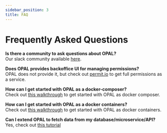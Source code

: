 ```yaml
---
sidebar_position: 3
title: FAQ
---
```


# Frequently Asked Questions

**Is there a community to ask questions about OPAL?**   
Our slack community available [here](https://bit.ly/opal-slack).

**Does OPAL provides backoffice UI for managing permissions?**  
OPAL does not provide it, but check out [permit.io](https://www.permit.io) to get full permissions as a service.

**How can I get started with OPAL as a docker-composer?**   
Check out [this walkthrough](http://localhost:3000/tutorials/get_started_with_opal_docker_compose_tutorial) to get started with OPAL as docker composer.

**How can I get started with OPAL as a docker containers?**   
Check out [this walkthrough](http://localhost:3000/tutorials/get_started_opal_docker_containers) to get started with OPAL as docker containers.

**Can I extend OPAL to fetch data from my database/microservice/API?**   
Yes, check out [this tutorial](http://localhost:3000/tutorials/integrate_3rd_party_services)
